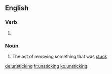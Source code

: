 ==English==

===Verb===
{{head|en|present participle}}

# {{present participle of|unstick|lang=en}}

===Noun===
{{en-noun|-}}

# The act of removing something that was [[stuck]]

[[de:unsticking]]
[[fr:unsticking]]
[[ko:unsticking]]